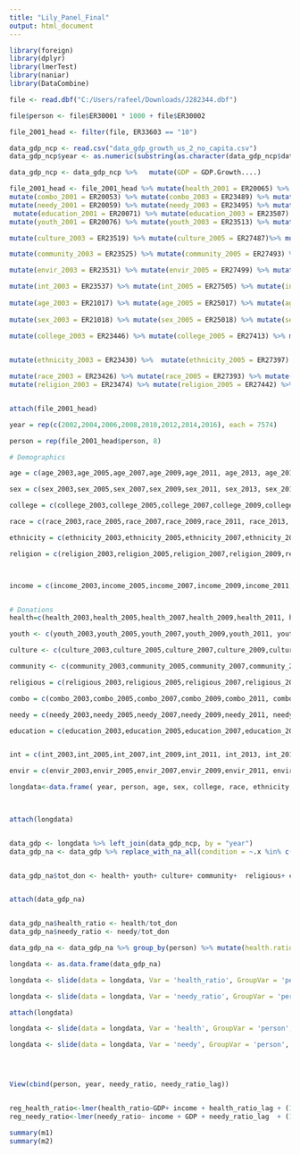 ---
title: "Lily_Panel_Final"
output: html_document
---


```{r}
library(foreign)
library(dplyr)
library(lmerTest)
library(naniar)
library(DataCombine)
```




```{r}
file <- read.dbf("C:/Users/rafeel/Downloads/J282344.dbf")

file$person <- file$ER30001 * 1000 + file$ER30002

file_2001_head <- filter(file, ER33603 == "10")

data_gdp_ncp <- read.csv("data_gdp_growth_us_2_no_capita.csv")
data_gdp_ncp$year <- as.numeric(substring(as.character(data_gdp_ncp$date), 7,11))

data_gdp_ncp <- data_gdp_ncp %>%   mutate(GDP = GDP.Growth....)
```



```{r}

file_2001_head <- file_2001_head %>% mutate(health_2001 = ER20065) %>% mutate(health_2003 = ER23501) %>% mutate(health_2005 = ER27469) %>% mutate(health_2007 = ER40640) %>% mutate(health_2009 = ER46618) %>% mutate(health_2011 = ER51979) %>% mutate(health_2013 = ER57748) %>% mutate(health_2015 = ER27469) %>% mutate(health_2017 = ER71048) %>% mutate(income_2001 = ER20456) %>% mutate( income_2003 = ER24099) %>%  mutate(income_2005 = ER28037) %>% mutate(income_2007 = ER41027) %>% mutate(income_2009 = ER46935) %>% mutate(income_2011 = ER52343) %>% mutate(income_2013 = ER58152) %>% mutate(income_2015 = ER65349) %>% mutate(income_2017 = ER71426) %>% mutate(religious_2001 = ER20047) %>% mutate(religious_2003 = ER23483) %>% mutate(religious_2005 = ER27451) %>% mutate(religious_2007 = ER40622) %>% mutate(religious_2009 = ER46600) %>% mutate(religious_2011 = ER51961) %>% mutate(religious_2013 = ER57730) %>% mutate(religious_2015 = ER64910) %>% mutate(religious_2017 = ER71042) %>%
mutate(combo_2001 = ER20053) %>% mutate(combo_2003 = ER23489) %>% mutate(combo_2005 = ER27457) %>% mutate(combo_2007 = ER40628) %>% mutate(combo_2009 = ER46606) %>% mutate(combo_2011 = ER51967) %>% mutate(combo_2013 = ER57736) %>% mutate(combo_2015 = ER64916) %>% mutate(combo_2017 = ER71044) %>%
mutate(needy_2001 = ER20059) %>% mutate(needy_2003 = ER23495) %>% mutate(needy_2005 = ER27463) %>% mutate(needy_2007 = ER40634) %>% mutate(needy_2009 = ER46612) %>% mutate(needy_2011 = ER51973) %>% mutate(needy_2013 = ER57742) %>% mutate(needy_2015 = ER64922) %>% mutate(needy_2017 = ER71046) %>%
 mutate(education_2001 = ER20071) %>% mutate(education_2003 = ER23507) %>% mutate(education_2005 = ER27475) %>% mutate(education_2007 = ER40646) %>% mutate(education_2009 = ER46624) %>% mutate(education_2011 = ER51985) %>% mutate(education_2013 = ER57754) %>% mutate(education_2015 = ER64934) %>% mutate(education_2017 = ER71050) %>%
mutate(youth_2001 = ER20076) %>% mutate(youth_2003 = ER23513) %>% mutate(youth_2005 = ER27481)%>% mutate(youth_2007 = ER40652) %>% mutate(youth_2009 = ER46630) %>% mutate(youth_2011 = ER51991) %>% mutate(youth_2013 = ER57760) %>% mutate(youth_2015 = ER64940) %>% mutate(youth_2017 = ER71052) %>% 

mutate(culture_2003 = ER23519) %>% mutate(culture_2005 = ER27487)%>% mutate(culture_2007 = ER40658)%>% mutate(culture_2009 = ER46636) %>% mutate(culture_2011 = ER51997) %>% mutate(culture_2013 = ER57766)%>% mutate(culture_2015 = ER64946)%>% mutate(culture_2017 = ER71054)%>% mutate(culture_2005 = ER71052) %>% 

mutate(community_2003 = ER23525) %>% mutate(community_2005 = ER27493) %>% mutate(community_2007 = ER40664) %>% mutate(community_2009 = ER46642) %>% mutate(community_2011 = ER52003) %>% mutate(community_2013 = ER57772) %>% mutate(community_2015 = ER64952) %>% mutate(community_2017 = ER71056) %>%  

mutate(envir_2003 = ER23531) %>% mutate(envir_2005 = ER27499) %>% mutate(envir_2007 = ER40670) %>% mutate(envir_2009 = ER46648) %>% mutate(envir_2011 = ER52009) %>% mutate(envir_2013 = ER57778) %>% mutate(envir_2015 = ER64958) %>% mutate(envir_2017 = ER71058)  %>% 

mutate(int_2003 = ER23537) %>% mutate(int_2005 = ER27505) %>% mutate(int_2007 = ER40676) %>%  mutate(int_2009 = ER46654) %>%  mutate(int_2011 = ER52015) %>%  mutate(int_2013 = ER57784) %>%  mutate(int_2015 = ER64964) %>%  mutate(int_2017 = ER71060) %>%
  
mutate(age_2003 = ER21017) %>% mutate(age_2005 = ER25017) %>% mutate(age_2007 = ER36017) %>% mutate(age_2009 = ER42017) %>% mutate(age_2011 = ER47317) %>% mutate(age_2013 = ER53017) %>% mutate(age_2015 = ER60017) %>% mutate(age_2017 = ER66017) %>%
  
mutate(sex_2003 = ER21018) %>% mutate(sex_2005 = ER25018) %>% mutate(sex_2007 = ER36018) %>% mutate(sex_2009 = ER42018) %>% mutate(sex_2011 = ER47318) %>% mutate(sex_2013 = ER53018) %>% mutate(sex_2015 = ER60018) %>% mutate(sex_2017 = ER66018) %>%

mutate(college_2003 = ER23446) %>% mutate(college_2005 = ER27413) %>% mutate(college_2007 = ER40585) %>% mutate(college_2009 = ER46563) %>%  mutate(college_2011 = ER51924) %>% mutate(college_2013 = ER57680) %>% mutate(college_2015 = ER64832) %>% mutate(college_2017 = ER70904) %>%
  

mutate(ethnicity_2003 = ER23430) %>%  mutate(ethnicity_2005 = ER27397) %>%  mutate(ethnicity_2007 = ER40569) %>%  mutate(ethnicity_2009 = ER46547) %>%  mutate(ethnicity_2011 = ER51908) %>%  mutate(ethnicity_2013 = ER57663) %>%  mutate(ethnicity_2015 = ER64815) %>%  mutate(ethnicity_2017 = ER70887) %>%  

mutate(race_2003 = ER23426) %>% mutate(race_2005 = ER27393) %>% mutate(race_2007 = ER40565) %>% mutate(race_2009 = ER46543) %>% mutate(race_2011 = ER51904) %>% mutate(race_2013 = ER57659) %>% mutate(race_2015 = ER64810) %>% mutate(race_2017 = ER70882) %>%
mutate(religion_2003 = ER23474) %>% mutate(religion_2005 = ER27442) %>% mutate(religion_2007 = ER40614) %>% mutate(religion_2009 = ER46592) %>% mutate(religion_2011 = ER51953) %>% mutate(religion_2013 = ER57709) %>% mutate(religion_2015 = ER64869) %>% mutate(religion_2017 = ER70941) 



```



```{r}

attach(file_2001_head)

year = rep(c(2002,2004,2006,2008,2010,2012,2014,2016), each = 7574)

person = rep(file_2001_head$person, 8)

# Demographics

age = c(age_2003,age_2005,age_2007,age_2009,age_2011, age_2013, age_2015, age_2017)

sex = c(sex_2003,sex_2005,sex_2007,sex_2009,sex_2011, sex_2013, sex_2015, sex_2017)

college = c(college_2003,college_2005,college_2007,college_2009,college_2011, college_2013, college_2015, college_2017)

race = c(race_2003,race_2005,race_2007,race_2009,race_2011, race_2013, race_2015, race_2017)

ethnicity = c(ethnicity_2003,ethnicity_2005,ethnicity_2007,ethnicity_2009,ethnicity_2011, ethnicity_2013, ethnicity_2015, ethnicity_2017)

religion = c(religion_2003,religion_2005,religion_2007,religion_2009,religion_2011, religion_2013, religion_2015, religion_2017)



income = c(income_2003,income_2005,income_2007,income_2009,income_2011, income_2013, income_2015, income_2017)


# Donations
health=c(health_2003,health_2005,health_2007,health_2009,health_2011, health_2013, health_2015, health_2017)

youth <- c(youth_2003,youth_2005,youth_2007,youth_2009,youth_2011, youth_2013, youth_2015, youth_2017)

culture <- c(culture_2003,culture_2005,culture_2007,culture_2009,culture_2011, culture_2013, culture_2015, culture_2017)

community <- c(community_2003,community_2005,community_2007,community_2009,community_2011, community_2013, community_2015, community_2017)

religious = c(religious_2003,religious_2005,religious_2007,religious_2009,religious_2011, religious_2013, religious_2015, religious_2017)

combo = c(combo_2003,combo_2005,combo_2007,combo_2009,combo_2011, combo_2013, combo_2015, combo_2017)

needy = c(needy_2003,needy_2005,needy_2007,needy_2009,needy_2011, needy_2013, needy_2015, needy_2017)

education = c(education_2003,education_2005,education_2007,education_2009,education_2011, education_2013, education_2015, education_2017)


int = c(int_2003,int_2005,int_2007,int_2009,int_2011, int_2013, int_2015, int_2017)

envir = c(envir_2003,envir_2005,envir_2007,envir_2009,envir_2011, envir_2013, envir_2015, envir_2017)


```


```{r}


longdata<-data.frame( year, person, age, sex, college, race, ethnicity, religion, income, health, youth, culture, community,  religious, combo, needy, education, int , envir)


                     
attach(longdata)


data_gdp <- longdata %>% left_join(data_gdp_ncp, by = "year")
data_gdp_na <- data_gdp %>% replace_with_na_all(condition = ~.x %in% c(99999, 99998, 999998, 999999, 999998))


data_gdp_na$tot_don <- health+ youth+ culture+ community+  religious+ combo+ needy+ education+ int + envir


attach(data_gdp_na)


data_gdp_na$health_ratio <- health/tot_don
data_gdp_na$needy_ratio <- needy/tot_don

data_gdp_na <- data_gdp_na %>% group_by(person) %>% mutate(health.ratio.lag = lead(health_ratio, n = 1, default = NA)) 

longdata <- as.data.frame(data_gdp_na)

longdata <- slide(data = longdata, Var = 'health_ratio', GroupVar = 'person',  NewVar = 'health_ratio_lag', slideBy = -1)

longdata <- slide(data = longdata, Var = 'needy_ratio', GroupVar = 'person',  NewVar = 'needy_ratio_lag', slideBy = -1)

attach(longdata)

longdata <- slide(data = longdata, Var = 'health', GroupVar = 'person',  NewVar = 'health_lag', slideBy = -1)

longdata <- slide(data = longdata, Var = 'needy', GroupVar = 'person',  NewVar = 'needy_lag', slideBy = -1)




View(cbind(person, year, needy_ratio, needy_ratio_lag))

```


```{r}

```



```{r}

reg_health_ratio<-lmer(health_ratio~GDP+ income + health_ratio_lag + (1|person), data=longdata)
reg_needy_ratio<-lmer(needy_ratio~ income + GDP + needy_ratio_lag  + (1|person), data=longdata)

summary(m1)
summary(m2)

```

